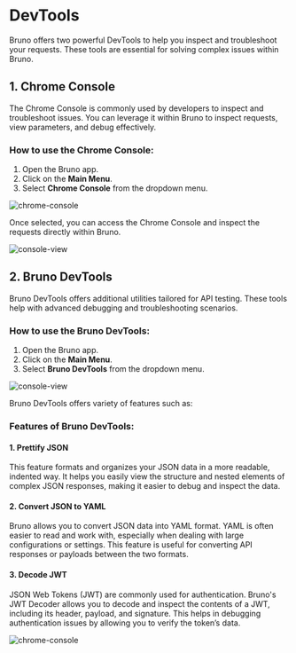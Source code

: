 # DevTools

Bruno offers two powerful DevTools to help you inspect and troubleshoot your requests. These tools are essential for solving complex issues within Bruno.

## 1. Chrome Console

The Chrome Console is commonly used by developers to inspect and troubleshoot issues. You can leverage it within Bruno to inspect requests, view parameters, and debug effectively.

### How to use the Chrome Console:

1. Open the Bruno app.
2. Click on the **Main Menu**.
3. Select **Chrome Console** from the dropdown menu.

![chrome-console](/screenshots/send-request/res-data-and-cookie/devtools/chrome-console.webp)

Once selected, you can access the Chrome Console and inspect the requests directly within Bruno.

![console-view](/screenshots/send-request/res-data-and-cookie/devtools/console-example.webp)

## 2. Bruno DevTools

Bruno DevTools offers additional utilities tailored for API testing. These tools help with advanced debugging and troubleshooting scenarios.

### How to use the Bruno DevTools:

1. Open the Bruno app.
2. Click on the **Main Menu**.
3. Select **Bruno DevTools** from the dropdown menu.

![console-view](/screenshots/send-request/res-data-and-cookie/devtools/bruno-devtools.webp)

Bruno DevTools offers variety of features such as:

### Features of Bruno DevTools:

#### 1. Prettify JSON

This feature formats and organizes your JSON data in a more readable, indented way. It helps you easily view the structure and nested elements of complex JSON responses, making it easier to debug and inspect the data.

#### 2. Convert JSON to YAML

Bruno allows you to convert JSON data into YAML format. YAML is often easier to read and work with, especially when dealing with large configurations or settings. This feature is useful for converting API responses or payloads between the two formats.

#### 3. Decode JWT

JSON Web Tokens (JWT) are commonly used for authentication. Bruno's JWT Decoder allows you to decode and inspect the contents of a JWT, including its header, payload, and signature. This helps in debugging authentication issues by allowing you to verify the token’s data.

![chrome-console](/screenshots/send-request/res-data-and-cookie/devtools/bruno-devtools-view.webp)
